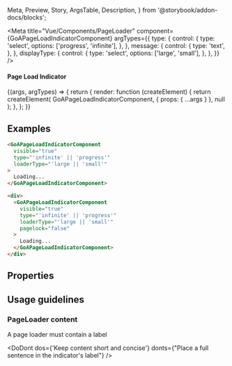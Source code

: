   Meta,
  Preview,
  Story,
  ArgsTable,
  Description,
} from '@storybook/addon-docs/blocks';


<Meta
  title="Vue/Components/PageLoader"
  component={GoAPageLoadIndicatorComponent}
  argTypes={{
    type: {
      control: {
        type: 'select',
        options: ['progress', 'infinite'],
      },
    },
    message: {
      control: {
        type: 'text',
      },
    },
    displayType: {
      control: {
        type: 'select',
        options: ['large', 'small'],
      },
    },
  }}
/>

#### Page Load Indicator

<Canvas>
  <Story
    name="PageLoader"
    height={500}
    args={{
      message: 'Loading...',
      type: 'infinite',
      visible: true,
      pagelock: false,
      displayType: 'large',
    }}
  >
    {(args, argTypes) => {
      return {
        render: function (createElement) {
          return createElement(
            GoAPageLoadIndicatorComponent,
            { props: { ...args } },
            null
          );
        },
      };
    }}
  </Story>
</Canvas>

## Examples

```html
<GoAPageLoadIndicatorComponent
  visible="true"
  type="'infinite' || 'progress'"
  loaderType="'large || 'small'"
>
  Loading...
</GoAPageLoadIndicatorComponent>

<div>
  <GoAPageLoadIndicatorComponent
    visible="true"
    type="'infinite' || 'progress'"
    loaderType="'large || 'small'"
    pagelock="false"
  >
    Loading...
  </GoAPageLoadIndicatorComponent>
</div>
```

## Properties

<ArgsTable of={GoAPageLoadIndicatorComponent} />

## Usage guidelines

### PageLoader content

A page loader must contain a label

<DoDont
  dos={'Keep content short and concise'}
  donts={"Place a full sentence in the indicator's label"}
/>
